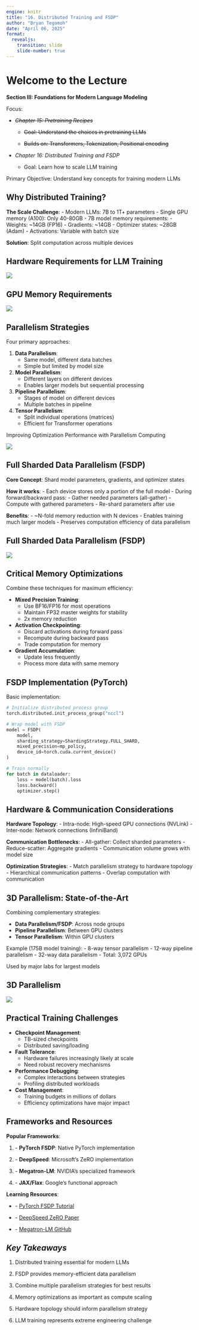 ```yaml
---
engine: knitr
title: "16. Distributed Training and FSDP"
author: "Bryan Tegomoh"
date: "April 06, 2025"
format:
  revealjs: 
    transition: slide
    slide-number: true
---
```


# Welcome to the Lecture

**Section III: Foundations for Modern Language Modeling**

Focus:

-   ~~*Chapter 15: Pretraining Recipes*~~

    -   ~~Goal: Understand the choices in pretraining LLMs~~

    -   ~~Builds on: Transformers, Tokenization, Positional encoding~~

-   *Chapter 16: Distributed Training and FSDP*

    -   Goal: Learn how to scale LLM training

Primary Objective: Understand key concepts for training modern LLMs

## Why Distributed Training?

**The Scale Challenge**: - Modern LLMs: 7B to 1T+ parameters - Single GPU memory (A100): Only 40-80GB - 7B model memory requirements: - Weights: \~14GB (FP16) - Gradients: \~14GB - Optimizer states: \~28GB (Adam) - Activations: Variable with batch size

**Solution**: Split computation across multiple devices

## Hardware Requirements for LLM Training

![](images/clipboard-3034191736.png)

## GPU Memory Requirements

![](images/clipboard-4162239673.png)

## Parallelism Strategies

Four primary approaches:

1.  **Data Parallelism**:
    -   Same model, different data batches
    -   Simple but limited by model size
2.  **Model Parallelism**:
    -   Different layers on different devices
    -   Enables larger models but sequential processing
3.  **Pipeline Parallelism**:
    -   Stages of model on different devices
    -   Multiple batches in pipeline
4.  **Tensor Parallelism**:
    -   Split individual operations (matrices)
    -   Efficient for Transformer operations

Improving Optimization Performance with Parallelism Computing

![](images/clipboard-3166054473.png)

## Full Sharded Data Parallelism (FSDP)

**Core Concept**: Shard model parameters, gradients, and optimizer states

**How it works**: - Each device stores only a portion of the full model - During forward/backward pass: - Gather needed parameters (all-gather) - Compute with gathered parameters - Re-shard parameters after use

**Benefits**: - \~N-fold memory reduction with N devices - Enables training much larger models - Preserves computation efficiency of data parallelism

## Full Sharded Data Parallelism (FSDP)

![](images/clipboard-1423375843.png)

## Critical Memory Optimizations

Combine these techniques for maximum efficiency:

-   **Mixed Precision Training**:
    -   Use BF16/FP16 for most operations
    -   Maintain FP32 master weights for stability
    -   2x memory reduction
-   **Activation Checkpointing**:
    -   Discard activations during forward pass
    -   Recompute during backward pass
    -   Trade computation for memory
-   **Gradient Accumulation**:
    -   Update less frequently
    -   Process more data with same memory

## FSDP Implementation (PyTorch)

Basic implementation:

``` python
# Initialize distributed process group
torch.distributed.init_process_group("nccl")

# Wrap model with FSDP
model = FSDP(
    model,
    sharding_strategy=ShardingStrategy.FULL_SHARD,
    mixed_precision=mp_policy,
    device_id=torch.cuda.current_device()
)

# Train normally
for batch in dataloader:
    loss = model(batch).loss
    loss.backward()
    optimizer.step()
```

## Hardware & Communication Considerations

**Hardware Topology**: - Intra-node: High-speed GPU connections (NVLink) - Inter-node: Network connections (InfiniBand)

**Communication Bottlenecks**: - All-gather: Collect sharded parameters - Reduce-scatter: Aggregate gradients - Communication volume grows with model size

**Optimization Strategies**: - Match parallelism strategy to hardware topology - Hierarchical communication patterns - Overlap computation with communication

## 3D Parallelism: State-of-the-Art

Combining complementary strategies:

-   **Data Parallelism/FSDP**: Across node groups
-   **Pipeline Parallelism**: Between GPU clusters
-   **Tensor Parallelism**: Within GPU clusters

Example (175B model training): - 8-way tensor parallelism - 12-way pipeline parallelism - 32-way data parallelism - Total: 3,072 GPUs

Used by major labs for largest models

## 3D Parallelism

![](images/clipboard-2415948886.png)

## Practical Training Challenges

-   **Checkpoint Management**:
    -   TB-sized checkpoints
    -   Distributed saving/loading
-   **Fault Tolerance**:
    -   Hardware failures increasingly likely at scale
    -   Need robust recovery mechanisms
-   **Performance Debugging**:
    -   Complex interactions between strategies
    -   Profiling distributed workloads
-   **Cost Management**:
    -   Training budgets in millions of dollars
    -   Efficiency optimizations have major impact

## Frameworks and Resources

**Popular Frameworks**:

1.  \- **PyTorch FSDP**: Native PyTorch implementation

2.  \- **DeepSpeed**: Microsoft's ZeRO implementation

3.  \- **Megatron-LM**: NVIDIA's specialized framework

4.  \- **JAX/Flax**: Google's functional approach

**Learning Resources**:

-   \- [PyTorch FSDP Tutorial](https://pytorch.org/tutorials/intermediate/FSDP_tutorial.html)

-   \- [DeepSpeed ZeRO Paper](https://arxiv.org/abs/1910.02054)

-   \- [Megatron-LM GitHub](https://github.com/NVIDIA/Megatron-LM)

## *Key Takeaways*

1.  Distributed training essential for modern LLMs

2.  FSDP provides memory-efficient data parallelism

3.  Combine multiple parallelism strategies for best results

4.  Memory optimizations as important as compute scaling

5.  Hardware topology should inform parallelism strategy

6.  LLM training represents extreme engineering challenge
